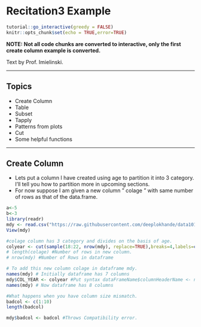 # Recitation3 Example {#rec3}

<script src=https://cdn.datacamp.com/datacamp-light-latest.min.js></script>
```{r ,include=FALSE}
tutorial::go_interactive(greedy = FALSE)
knitr::opts_chunk$set(echo = TRUE,error=TRUE)
```


**NOTE: Not all code chunks are converted to interactive, only the first create column example is converted.**

Text by Prof. Imielinski.

---

## Topics 

- Create Column
- Table
- Subset
- Tapply
- Patterns from plots
- Cut
- Some helpful functions


---

## Create Column
* Lets put a column I have created using age to partition it into 3 category. I'll tell you how to partition more in upcoming sections.
* For now suppose I am given a new column " colage " with same number of rows as that of the data.frame.
```{r ,tut=TRUE, ex="create_a",type="pre-exercise-code"}
a<-5
b<-3
library(readr)
mdy <- read.csv("https://raw.githubusercontent.com/deeplokhande/data101_test/main/MOODY-2019.csv")
View(mdy)
```

```{r ,tut=TRUE, ex="create_a",type="sample-code"}
#colage column has 3 category and divides on the basis of age.
colyear <- cut(sample(18:22, nrow(mdy), replace=TRUE),breaks=4,labels=c( "Freshman", "Sophomore", "Junior", "Senior"))
# length(colage) #Number of rows in new column.
# nrow(mdy) #Number of Rows in dataframe

# To add this new column colage in dataframe mdy.
names(mdy) # Initially dataframe has 7 columns
mdy$COL_YEAR <- colyear #Put syntax dataFrameName$columnHeaderName <- newColumn
names(mdy) # Now dataframe has 8 columns
```

```{r ,tut=TRUE,error=TRUE}
#What happens when you have column size mismatch.
badcol <- c(1:10)
length(badcol)

mdy$badcol <- badcol #Throws Compatibility error. 
```




<!-- --- -->

<!-- ## Table -->

<!-- - table() function in R Language is used to create a categorical representation of data with variable name and the frequency in the form of a table. -->

<!-- ```{r} -->
<!-- tableex1<- table(mdy$GRADE) #Use of table  function on the new column. -->
<!-- tableex1 -->
<!-- barplot(tableex1,col =c("red","purple","cyan","yellow","green"),xlab = "Labels", ylab = "Frequency",main = "table() example 1") #plot. -->
<!-- ``` -->


<!-- - More use of table() is when you use multiple categorical columns. For example, lets see the count of *grade* vs *asks_questions*. -->

<!-- ```{r} -->
<!-- tableex2<-table(mdy$GRADE,mdy$ASKS_QUESTIONS) -->
<!-- tableex2 -->
<!-- mosaicplot(tableex2,col =c("red","purple","cyan","yellow","green"),main = "table() example 2") -->
<!-- ``` -->






<!-- --- -->

<!-- ## Subset -->

<!-- - subset() function in R programming is used to create a subset of vectors, matrices or data frames based on the conditions provided in the parameters. -->

<!-- - NOTE: To create a subset, not only can you use the subset() function, but also: -->
<!--     - you can use [ ] operator. Ex: dataFrameName['columnName']  -->
<!--     - Even \$ operator is a subset operator. Ex: dataFrameName\$columnName -->

<!-- ```{r} -->
<!-- #Subset of rows -->
<!-- mdy_never_smartphone<-subset(mdy,ON_SMARTPHONE=="never") -->
<!-- nrow(mdy) -->
<!-- nrow(mdy_never_smartphone) -->
<!-- table(mdy_never_smartphone$ON_SMARTPHONE) # You can see only student never on smartphone are in the subset. -->

<!-- #subset of columns -->
<!-- mdy_except8<-subset(mdy, select = -c(8)) -->
<!-- ncol(mdy) -->
<!-- ncol(mdy_except8) # You can see the number of columns has been reduced by 1, due to subsetting without column 8 -->

<!-- #Subset of Rows and Columns -->
<!-- mdy_except8_never<-subset(mdy, select = -c(8), ON_SMARTPHONE == "never") -->
<!-- table(mdy_except8_never$ON_SMARTPHONE) -->
<!-- dim(mdy) -->
<!-- dim(mdy_except8_never)# You can see only student never on smartphones without column 8 data are present in the subset. -->
<!-- ``` -->


<!-- --- -->

<!-- ## tapply -->

<!-- - tapply() function in R Language is used to apply a function over a subset of vectors given by a combination of factors -->
<!-- - This is a very versatile function, as we'll see from the use case.  -->
<!-- - Note : There are different aggregate functions that can be used. For example, Mean, Median, Variance, Sum etc. -->

<!-- ```{r} -->
<!-- # To apply tapply() on capital gains factored on mdydiac sign. -->

<!-- mdy_scoreavg<-tapply(mdy$SCORE,mdy$ON_SMARTPHONE,mean) -->
<!-- mdy_scoreavg # We can see it calculated mean value of the score by students with respect to their use of phone in class. -->

<!-- barplot(mdy_scoreavg,col = "cyan",xlab = "Labels", ylab = "mean_val",main = "tapply() example 1",las = 2, cex.names = 0.75)#plot -->
<!-- ``` -->

<!-- - We can also factor it on multiple attributes. -->
<!-- - Lets factor the grades on on_smartphone as well as grade category. -->


<!-- ```{r} -->

<!-- mdy.scoreavg2d<-tapply(mdy$GRADE,list(mdy$ON_SMARTPHONE,mdy$GRADE),length) -->
<!-- mdy.scoreavg2d[is.na(mdy.scoreavg2d)]<-0 -->
<!-- mdy.scoreavg2d# We can see it calculated count of the grade of student with respect to their in-class smartphone usage  and grade category. -->
<!-- barplot(mdy.scoreavg2d,col=c("red","cyan","orange","blue"),main = "tapply() example 2",beside = TRUE,legend=rownames(mdy.scoreavg2d)) -->
<!-- ``` -->


<!-- --- -->

<!-- ## Finding Patterns using plots. -->

<!-- See slide 14 -->

<!-- ### Good Example  -->

<!-- - Let’s look at the frequency of students grades excluding those who "never" and "always" use smartphones in class. -->

<!-- ```{r} -->
<!-- freq_rare_user<-subset(mdy, ON_SMARTPHONE!="never" & ON_SMARTPHONE!="always") # We created a subset based on two constraint -->
<!-- freq_rare_usertable= table(freq_rare_user$ON_SMARTPHONE,freq_rare_user$GRADE) # We created a table for frequency. -->
<!-- freq_rare_usertable -->
<!-- barplot(freq_rare_usertable, main = "Number of students vs Grade", col = c("red","cyan") ,ylab = "Number of Students", xlab = "Grades", las = 2, cex.names = 0.75,beside = TRUE,legend=rownames(freq_rare_usertable)) #plot -->
<!-- ``` -->

<!-- - We can see that students with higher grades use more phone. -->
<!-- - While very less students who "rarely" use phone in class get A grade. -->

<!-- ##### (Disclaimer: Findings are based on this dataset only, and the claims may or may-not be valid in real world case. Please consider it for academic purpose only.) -->

<!-- ### Bad Example 1 -->

<!-- - Let’s look at the barplot of the Grade factored by student who always use their smartphone in class. -->

<!-- ```{r} -->
<!-- user<-tapply(mdy$GRADE,list(mdy$ON_SMARTPHONE,mdy$GRADE),length) # We applied tapply on created a subset based on 1 constraint -->
<!-- user[is.na(user)]<-0 -->
<!-- always_user<-user[0:1,] -->
<!-- always_user -->
<!-- # We created a table for frequency. -->

<!-- barplot(always_user, main = "Number of students 'always' on smartphone vs Grade", col = c("red","cyan") ,ylab = "Number of Students", xlab = "Grades", las = 2, cex.names = 0.75,beside = TRUE,legend=rownames(always_user)) #plot -->
<!-- ``` -->




<!-- --- -->

<!-- ### Bad Example 2 -->

<!-- - Lets look at grade distribution for people who are "sometimes" or "never" late for class. -->

<!-- ```{r} -->

<!-- not_always_late<-subset(mdy, LATE_IN_CLASS != "Yes") -->
<!-- # not_always_late<-subset(mdy,LATE_IN_CLASS == "Sometimes" & LATE_IN_CLASS == "Never") -->
<!-- nal_table<-table(not_always_late$LATE_IN_CLASS,not_always_late$GRADE) -->
<!-- nal_table -->
<!-- barplot(nal_table, main = "Number of students vs Grade", col = c("red","cyan") ,ylab = "Number of Students", xlab = "Grades", las = 2, cex.names = 0.75,beside = TRUE,legend=rownames(nal_table)) #plot -->
<!-- ``` -->



<!-- --- -->

<!-- ## Cut -->

<!-- - cut() function in R Language is used to divide a **numeric vector** into different ranges -->

<!-- ```{r} -->

<!-- # We access the Score column from moody dataset. -->
<!-- score0 <- cut(mdy$SCORE,10) -->

<!-- levels(score0) # Lets make sure that the cut really create how many partitions.  -->
<!-- table(score0) #lets check the distribution of people in each partition. -->

<!-- # Cut Example using breaks - Cutting data using defined vector.  -->
<!-- score1 <- cut(mdy$SCORE,breaks=c(0,50,100),labels=c("NC","P")) -->
<!-- table(score1) -->

<!-- # Example using pretty - Cutting the numerical data into categories. -->
<!-- score2<- cut(mdy$SCORE,pretty(mdy$SCORE,2),labels=c("NC","P")) -->
<!-- table(score2) -->

<!-- ``` -->


<!-- --- -->

<!-- ### Some helpful functions -->
<!-- * pretty() function in R Language is used to decide sequence of equally spaced round values. -->

<!-- ```{r} -->
<!-- pretty(1:50,n=5) #The values are chosen so that they are 1, 2 or 5 times a power of 10. -->
<!-- ``` -->

<!-- * seq() function in R Language is used to create a sequence of elements in a Vector. It takes the length and difference between values as optional argument. -->

<!-- ```{r} -->
<!-- seq(2,10,2) -->
<!-- ``` -->
